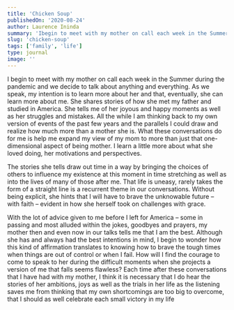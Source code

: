 ```yaml
---
title: 'Chicken Soup'
publishedOn: '2020-08-24'
author: Laurence Ininda
summary: 'Ibegin to meet with my mother on call each week in the Summer during the pandemic and we decide to talk about anything and everything. As we speak, my intention is to learn more about her and that, eventually, she can learn more about me.'
slug: 'chicken-soup'
tags: ['family', 'life']
type: journal
image: ''
---
```


I begin to meet with my mother on call each week in the Summer during the pandemic and we decide to talk about anything and everything. As we speak, my intention is to learn more about her and that, eventually, she can learn more about me. She shares stories of how she met my father and studied in America. She tells me of her joyous and happy moments as well as her struggles and mistakes. All the while I am thinking back to my own version of events of the past few years and the parallels I could draw and realize how much more than a mother she is. What these conversations do for me is help me expand my view of my mom to more than just that one-dimensional aspect of being mother. I learn a little more about what she loved doing, her motivations and perspectives.

The stories she tells draw out time in a way by bringing the choices of others to influence my existence at this moment in time stretching as well as into the lives of many of those after me. That life is uneasy, rarely takes the form of a straight line is a recurrent theme in our conversations. Without being explicit, she hints that I will have to brave the unknowable future – with faith – evident in how she herself took on challenges with grace.

With the lot of advice given to me before I left for America – some in passing and most alluded within the jokes, goodbyes and prayers, my mother then and even now in our talks tells me that I am the best. Although she has and always had the best intentions in mind, I begin to wonder how this kind of affirmation translates to knowing how to brave the tough times when things are out of control or when I fail. How will I find the courage to come to speak to her during the difficult moments when she projects a version of me that falls seems flawless? Each time after these conversations that I have had with my mother, I think it is necessary that I do hear the stories of her ambitions, joys as well as the trials in her life as the listening saves me from thinking that my own shortcomings are too big to overcome, that I should as well celebrate each small victory in my life
